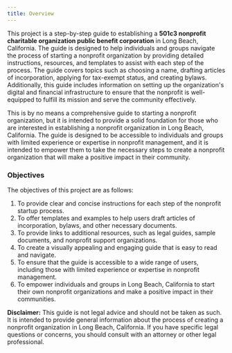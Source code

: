 ```yaml
---
title: Overview
---
```


This project is a step-by-step guide to establishing a **501c3 nonprofit charitable organization public benefit corporation** in Long Beach, California. The guide is designed to help individuals and groups navigate the process of starting a nonprofit organization by providing detailed instructions, resources, and templates to assist with each step of the process. The guide covers topics such as choosing a name, drafting articles of incorporation, applying for tax-exempt status, and creating bylaws. Additionally, this guide includes information on setting up the organization's digital and financial infrastructure to ensure that the nonprofit is well-equipped to fulfill its mission and serve the community effectively.

This is by no means a comprehensive guide to starting a nonprofit organization, but it is intended to provide a solid foundation for those who are interested in establishing a nonprofit organization in Long Beach, California. The guide is designed to be accessible to individuals and groups with limited experience or expertise in nonprofit management, and it is intended to empower them to take the necessary steps to create a nonprofit organization that will make a positive impact in their community.

### Objectives

The objectives of this project are as follows:

1. To provide clear and concise instructions for each step of the nonprofit startup process.
2. To offer templates and examples to help users draft articles of incorporation, bylaws, and other necessary documents.
3. To provide links to additional resources, such as legal guides, sample documents, and nonprofit support organizations.
4. To create a visually appealing and engaging guide that is easy to read and navigate.
5. To ensure that the guide is accessible to a wide range of users, including those with limited experience or expertise in nonprofit management.
6. To empower individuals and groups in Long Beach, California to start their own nonprofit organizations and make a positive impact in their communities.

<Aside type="caution">

**Disclaimer:** This guide is not legal advice and should not be taken as such. It is intended to provide general information about the process of creating a nonprofit organization in Long Beach, California. If you have specific legal questions or concerns, you should consult with an attorney or other legal professional.

</Aside>